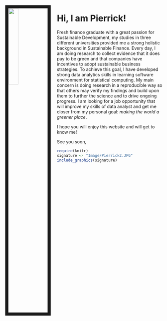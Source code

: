&emsp;


<html>
<img src="Image/MySelf.JPEG" style="width:25%; border:10px solid; margin-right: 20px" align="left">
<head>
<meta name="google-site-verification" content="Kda2N1snqVkAjdZ_mQD-lE9RjAJbU8eJVnekRIg4oSI" />
<title> Mon titre </title>
</head>
<body>
</body>
</html>

# **Hi, I am Pierrick!**


Fresh finance graduate with a great passion for Sustainable Development, my studies in three different universities provided me a strong holistic background in Sustainable Finance. Every day, I am doing research to collect evidence that it does pay to be green and that companies have incentives to adopt sustainable business strategies. To achieve this goal, I have developed strong data analytics skills in learning software environment for statistical computing. My main concern is doing research in a reproducible way so that others may verify my findings and build upon them to further the science and to drive ongoing progress. I am looking for a job opportunity that will improve my skills of data analyst and get me closer from my personal goal: *making the world a greener place*. 

I hope you will enjoy this website and will get to know me!

See you soon,


```r
require(knitr)
signature <- "Image/Pierrick2.JPG"
include_graphics(signature) 
```


